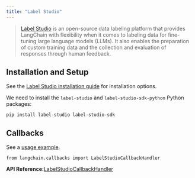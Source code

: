 ```yaml
---
title: "Label Studio"
---
```


> [Label Studio](https://labelstud.io/guide/get_started) is an open-source data labeling platform that provides LangChain with flexibility when it comes to labeling data for fine-tuning large language models (LLMs). It also enables the preparation of custom training data and the collection and evaluation of responses through human feedback.

## Installation and Setup

See the [Label Studio installation guide](https://labelstud.io/guide/install) for installation options.

We need to install the `label-studio` and `label-studio-sdk-python` Python packages:

```
pip install label-studio label-studio-sdk
```

## Callbacks

See a [usage example](/src/oss/integrations/callbacks/labelstudio).

```
from langchain.callbacks import LabelStudioCallbackHandler
```

**API Reference:**[LabelStudioCallbackHandler](https://python.langchain.com/api_reference/community/callbacks/langchain_community.callbacks.labelstudio_callback.LabelStudioCallbackHandler.html)

